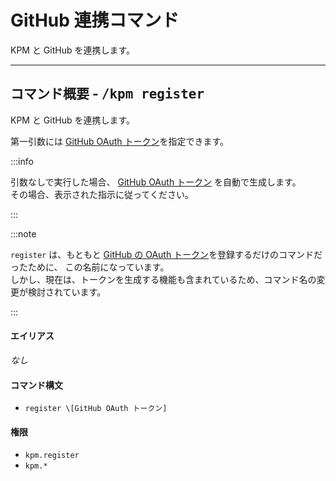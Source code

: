 
# GitHub 連携コマンド

KPM と GitHub を連携します。

---

## コマンド概要 - <kbd>/kpm register</kbd>

KPM と GitHub を連携します。  

第一引数には [GitHub OAuth トークン](/docs/expressions#github-oauth-トークン)を指定できます。

:::info

引数なしで実行した場合、 [GitHub OAuth トークン](/docs/expressions#github-oauth-トークン) を自動で生成します。  
その場合、表示された指示に従ってください。

:::

:::note

`register` は、もともと [GitHub の OAuth トークン](/docs/expressions#github-oauth-トークン)を登録するだけのコマンドだったために、
この名前になっています。  
しかし、現在は、トークンを生成する機能も含まれているため、コマンド名の変更が検討されています。

:::


<BelowDocument docId="use-kpm/getting-started/link-github" />

#### エイリアス

*なし*

#### コマンド構文

+ `register \[GitHub OAuth トークン]`

#### 権限

+ `kpm.register`
+ `kpm.*`
